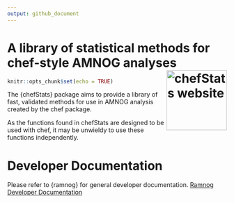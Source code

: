 ```yaml
---
output: github_document
---
```


<!-- README.md is generated from README.Rmd. Please edit that file -->

# A library of statistical methods for chef-style AMNOG analyses <a href="https://hta-pharma.github.io/chefStats/"><img src="man/figures/logo.png" align="right" height="138" alt="chefStats website" /></a>

```r
knitr::opts_chunk$set(echo = TRUE)
```

The {chefStats} package aims to provide a library of fast, validated methods for use in AMNOG analysis created by the chef package.

As the functions found in chefStats are designed to be used with chef, it may be unwieldy to use these functions independently. 


# Developer Documentation

Please refer to {ramnog} for general developer documentation.
[Ramnog Developer Documentation](https://hta-pharma.github.io/ramnog/articles/#:~:text=Debugging-,Development,-Git%20Workflow)
